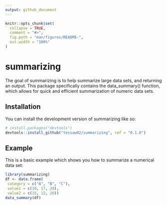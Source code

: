 ```yaml
---
output: github_document
---
```


<!-- README.md is generated from README.Rmd. Please edit that file -->

```r
knitr::opts_chunk$set(
  collapse = TRUE,
  comment = "#>",
  fig.path = "man/figures/README-",
  out.width = "100%"
)
```

# summarizing

<!-- badges: start -->
<!-- badges: end -->

The goal of summarizing is to help summarize large data sets, and returning an output. This package specifically contains the data_summary() function, which allows for quick and efficient summarization of numeric data sets.

## Installation

You can install the development version of summarizing like so:

``` r
# install.packages("devtools")
devtools::install_github("tessaw02/summarizing", ref = "0.1.0")
```

## Example

This is a basic example which shows you how to summarize a numerical data set:

```r
library(summarizing)
df <- data.frame(
 category = c("A", "B", "C"),
 value1 = c(10, 17, 28),
 value2 = c(15, 12, 20))
data_summary(df)
```


